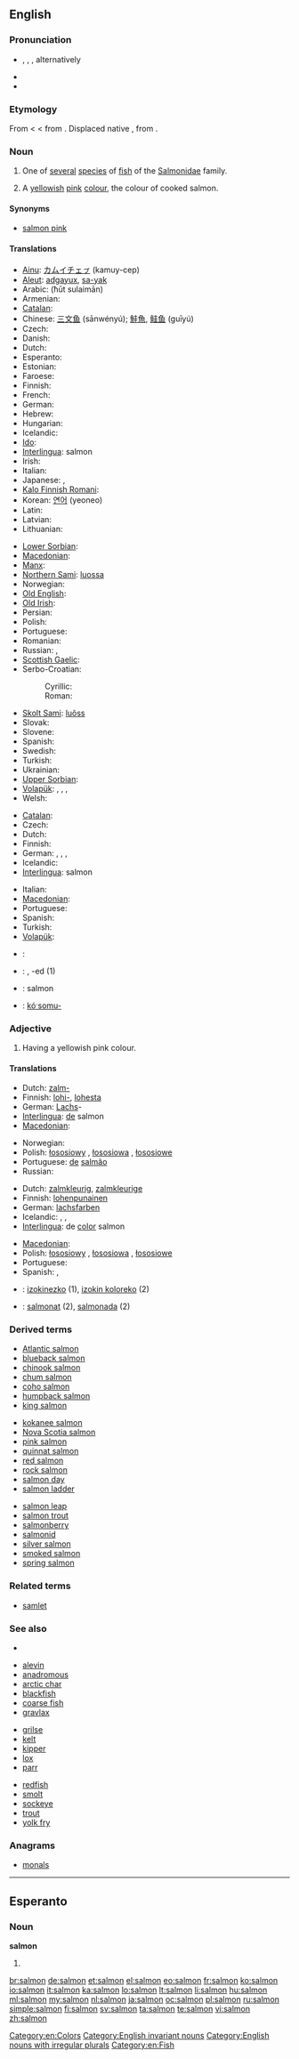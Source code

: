 {{wikipedia}}
==English==

===Pronunciation===
* {{enPR|să'mən}}, {{IPA|/ˈsæmən/}}, {{SAMPA|/"s{m@n/}}, alternatively {{IPA|/ˈsɑmən/}}
* {{audio|En-us-salmon.ogg|Audio (US)}}
* {{rhymes|æmən}}

===Etymology===
From {{etyl|enm}} {{term|salmoun|salmoun, samoun|lang=enm}} < {{etyl|xno}} {{term|saumon|lang=xno}} < {{etyl|fro}} {{term|saumon|lang=fro}} from {{etyl|la}} {{term|salmo|salmō, salmōn-|lang=la}}. Displaced native {{etyl|enm|-}} {{term|lax|lang=enm}}, from {{etyl|ang|-}} {{term|leax|lang=ang}}.

===Noun===
{{en-noun|s|pl2=salmon}}

# {{italbrac|plural '''salmon'''}} One of [[several]] [[specie]]s of [[fish]] of the [[Salmonidae]] family.
# {{italbrac|plural '''salmons'''}} A [[yellowish]] [[pink]] [[colour]], the colour of cooked salmon.
#: {{color panel|FA8072}}

====Synonyms====
* {{sense|colour}} [[salmon pink]]

====Translations====
{{trans-top|fish}}
* [[Ainu]]: [[カムイチェㇷ゚]] (kamuy-cep)
* [[Aleut]]: [[adgayux]], [[sa-yak]]
* Arabic: {{Arab|[[حوت سليمان]]}} (ħūt sulaimān)
* Armenian: {{t-|hy|սաղմոն|tr=saġmon}}
* [[Catalan]]: {{t|ca|salmó|m}}
* Chinese: [[三文鱼]] (sānwényú); [[鮭魚]], [[鲑鱼]] (guīyú)
* Czech: {{t+|cs|losos|m}}
* Danish: {{t-|da|laks}}
* Dutch: {{t+|nl|zalm|m}}
* Esperanto: {{t-|eo|salmo|xs=Esperanto}}
* Estonian: {{t|et|lõhe}}
* Faroese: {{t-|fo|laksur|m|xs=Faroese}}
* Finnish: {{t+|fi|lohi}}
* French: {{t+|fr|saumon|m}}
* German: {{t+|de|Lachs|m}}
* Hebrew: {{t|he|טרקלין|m|tr=tarklín|sc=Hebr}}
* Hungarian: {{t+|hu|lazac}}
* Icelandic: {{t+|is|lax|m}}
* [[Ido]]: {{t+|io|salmono|xs=Ido}}
* [[Interlingua]]: salmon
* Irish: {{t+|ga|bradán|m|xs=Irish}}
* Italian: {{t-|it|salmone|m}}
* Japanese: {{t-|ja|サーモン|tr=sāmon}}, {{t+|ja|鮭|tr=[[さけ]], sake; [[しゃけ]], shake}}
* [[Kalo Finnish Romani]]: {{t|rmf|loolo matšo}}
* Korean: [[연어]] (yeoneo)
* Latin: {{t-|la|salmo|m|alt=salmō}}
* Latvian: {{t-|lv|lasis|m|xs=Latvian}}
* Lithuanian: {{t-|lt|lašiša|f|xs=Lithuanian}}
{{trans-mid}}
* [[Lower Sorbian]]: {{tø|dsb|łosos|m|xs=Lower Sorbian}}
* [[Macedonian]]: {{t-|mk|лосос|m|tr=lósos}}
* [[Manx]]: {{t|gv|braddan|m|xs=Manx}}
* [[Northern Sami]]: [[luossa]]
* Norwegian: {{t-|no|laks|m}}
* [[Old English]]: {{t-|ang|leax|m|xs=Old English}}
* [[Old Irish]]: {{tø|sga|bratán|m}}
* Persian: {{t|fa|ماهی آزاد|xs=Persian}}
* Polish: {{t+|pl|łosoś|m}}
* Portuguese: {{t+|pt|salmão|m}}
* Romanian: {{t|ro|somon|m}}
* Russian: {{t+|ru|лосось|m|tr=losós’}}, {{t+|ru|сёмга|f|tr=sjómga}}
* [[Scottish Gaelic]]: {{t-|gd|bradan|m|xs=Scottish Gaelic}}
* Serbo-Croatian:
*: Cyrillic: {{t|sh|лосос|m|alt=ло̏сос|sc=Cyrl}}
*: Roman: {{t|sh|losos|m|alt=lȍsos}}
* [[Skolt Sami]]: [[luõss]]
* Slovak: {{t-|sk|losos|m}}
* Slovene: {{t+|sl|losos|m}}
* Spanish: {{t+|es|salmón|m}}
* Swedish: {{t+|sv|lax}}
* Turkish: {{t+|tr|somon}}
* Ukrainian: {{t-|uk|лосось|m|xs=Ukrainian}}
* [[Upper Sorbian]]: {{tø|hsb|łosos|m|xs=Upper Sorbian}}
* [[Volapük]]: {{qualifier|male or female}} {{t|vo|salm}}, {{qualifier|male}} {{t|vo|hisalm}}, {{qualifier|female}} {{t|vo|jisalm}}, {{qualifier|male or female offspring, young}} {{t|vo|salmül}}
* Welsh: {{t|cy|eog|xs=Welsh}}
{{trans-bottom}}

{{trans-top|colour}}
* [[Catalan]]: {{t|ca|salmó|m}}
* Czech: {{t|cs|lososová|f}}
* Dutch: {{t|nl|zalmkleur|f}}
* Finnish: {{t|fi|lohenpunainen}}
* German: {{t|de|lachsfarben}}, {{t|de|lachsfarbig}}, {{t|de|lachsrot}}, {{t|de|lachsrosa}}
* Icelandic: {{t+|is|laxbleikur litur|m}}
* [[Interlingua]]: salmon
{{trans-mid}}
* Italian: {{t-|it|salmone|m}}
* [[Macedonian]]: {{t|mk|розово-портокалова|f|tr=rózovo-portokálova}}
* Portuguese: {{t+|pt|salmão|m}}
* Spanish: {{t+|es|salmón|m}}
* Turkish: {{t|tr|somon}}
* [[Volapük]]: {{t|vo|salmakölik}}
{{trans-bottom}}

{{checktrans}}
<!--Remove this section once all of the translations below have been moved into the tables above.-->
* {{ttbc|eu}}: {{t|eu|izokin|xs=Basque}}
* {{ttbc|br}}: {{t|br|eog|m|xs=Breton}}, -ed {{p}} (1)
* {{ttbc|id}}: salmon
* {{ttbc|csm}}: [[kóˑsomu-]]

===Adjective===
{{en-adj|-}}

# Having a yellowish pink colour.

====Translations====
{{trans-top|made with salmon}}
* Dutch: [[zalm-]]
* Finnish: [[lohi-]], [[lohi|lohesta]]
* German: [[Lachs]]-
* [[Interlingua]]: [[de]] salmon
* [[Macedonian]]: {{t|mk|лососов|m|tr=lósosov}}
{{trans-mid}}
* Norwegian: {{t|no|lakse-}}
* Polish: [[łososiowy]] {{m}}, [[łososiowa]] {{f}}, [[łososiowe]] {{n}}
* Portuguese: [[de]] [[salmão]]
* Russian: {{t|ru|лососёвый|tr=losoc'óvyj}}
{{trans-bottom}}

{{trans-top|colour}}
* Dutch: [[zalmkleurig]], [[zalmkleurige]]
* Finnish: [[lohenpunainen]]
* German: [[lachsfarben]]
* Icelandic: {{t|is|laxbleikur|m}}, {{t|is|laxbleik|f}}, {{t|is|laxbleikt|n}}
* [[Interlingua]]: de [[color]] salmon
{{trans-mid}}
* [[Macedonian]]: {{t|mk|розово портокалов|m|tr=rózovo-portokálov}}
* Polish: [[łososiowy]] {{m}}, [[łososiowa]] {{f}}, [[łososiowe]] {{n}}
* Portuguese: {{t+|pt|salmão}}
* Spanish: {{t|es|asalmonado}}, {{t+|es|salmón}}
{{trans-bottom}}

{{checktrans}}

* {{ttbc|eu}}: [[izokinezko]] (1), [[izokin koloreko]] (2)
* {{ttbc|ca}}: [[salmonat]] {{m}} (2), [[salmonada]] {{f}} (2)

===Derived terms===
{{top3}}
* [[Atlantic salmon]]
* [[blueback salmon]]
* [[chinook salmon]]
* [[chum salmon]]
* [[coho salmon]]
* [[humpback salmon]]
* [[king salmon]]
{{mid3}}
* [[kokanee salmon]]
* [[Nova Scotia salmon]]
* [[pink salmon]]
* [[quinnat salmon]]
* [[red salmon]]
* [[rock salmon]]
* [[salmon day]]
* [[salmon ladder]]
{{mid3}}
* [[salmon leap]]
* [[salmon trout]]
* [[salmonberry]]
* [[salmonid]]
* [[silver salmon]]
* [[smoked salmon]]
* [[spring salmon]]
{{bottom}}

===Related terms===
* [[samlet]]

===See also===
* {{list|en|reds}}
{{top3}}
* [[alevin]]
* [[anadromous]]
* [[arctic char]]
* [[blackfish]]
* [[coarse fish]]
* [[gravlax]]
{{mid3}}
* [[grilse]]
* [[kelt]]
* [[kipper]]
* [[lox]]
* [[parr]]
{{mid3}}
* [[redfish]]
* [[smolt]]
* [[sockeye]]
* [[trout]]
* [[yolk fry]]
{{bottom}}

===Anagrams===
* [[monals#English|monals]]

[[Category:en:Colors]]
[[Category:English invariant nouns]]
[[Category:English nouns with irregular plurals]]
[[Category:en:Fish]]

----

==Esperanto==

===Noun===
'''salmon'''

# {{eo-form of|salm|on}}

[[br:salmon]]
[[de:salmon]]
[[et:salmon]]
[[el:salmon]]
[[eo:salmon]]
[[fr:salmon]]
[[ko:salmon]]
[[io:salmon]]
[[it:salmon]]
[[ka:salmon]]
[[lo:salmon]]
[[lt:salmon]]
[[li:salmon]]
[[hu:salmon]]
[[ml:salmon]]
[[my:salmon]]
[[nl:salmon]]
[[ja:salmon]]
[[oc:salmon]]
[[pl:salmon]]
[[ru:salmon]]
[[simple:salmon]]
[[fi:salmon]]
[[sv:salmon]]
[[ta:salmon]]
[[te:salmon]]
[[vi:salmon]]
[[zh:salmon]]